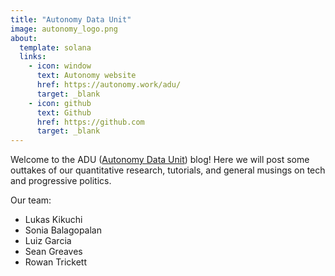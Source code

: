 ```yaml
---
title: "Autonomy Data Unit"
image: autonomy_logo.png
about:
  template: solana
  links:
    - icon: window
      text: Autonomy website
      href: https://autonomy.work/adu/
      target: _blank
    - icon: github
      text: Github
      href: https://github.com
      target: _blank
---
```


Welcome to the ADU ([Autonomy Data Unit](https://autonomy.work/adu/)) blog! Here we will post some outtakes of our quantitative research,
tutorials, and general musings on tech and progressive politics.

Our team:

- Lukas Kikuchi &nbsp;&nbsp; 
  <a href="lukas@autonomy.work" rel="" target="_blank"><i class="bi bi-mailbox" role="img"></i></a>
  <a href="https://twitter.com/lukas_kikuchi" rel="" target="_blank"><i class="bi bi-twitter" role="img"></i></a> 
  <a href="https://github.com/lukastk" rel="" target="_blank"><i class="bi bi-github" role="img"></i></a> 
- Sonia Balagopalan &nbsp;&nbsp; 
  <a href="sonia@autonomy.work" rel="" target="_blank"><i class="bi bi-mailbox" role="img"></i></a>
  <a href="https://twitter.com/SoBalagopalan" rel="" target="_blank"><i class="bi bi-twitter" role="img"></i></a> 
  <a href="https://github.com/sblgpln" rel="" target="_blank"><i class="bi bi-github" role="img"></i></a> 
- Luiz Garcia &nbsp;&nbsp; 
  <a href="luiz@autonomy.work" rel="" target="_blank"><i class="bi bi-mailbox" role="img"></i></a>
- Sean Greaves &nbsp;&nbsp; 
  <a href="sean@autonomy.work" rel="" target="_blank"><i class="bi bi-mailbox" role="img"></i></a>
  <a href="https://github.com/RibenaMapleSyrup" rel="" target="_blank"><i class="bi bi-github" role="img"></i></a> 
  <a href="https://seangreaves.xyz/" rel="" target="_blank"><i class="bi bi-window" role="img"></i></a> 
- Rowan Trickett &nbsp;&nbsp; 
  <a href="rowan@autonomy.work" rel="" target="_blank"><i class="bi bi-mailbox" role="img"></i></a>
  <a href="https://github.com/RTrickett" rel="" target="_blank"><i class="bi bi-github" role="img"></i></a> 